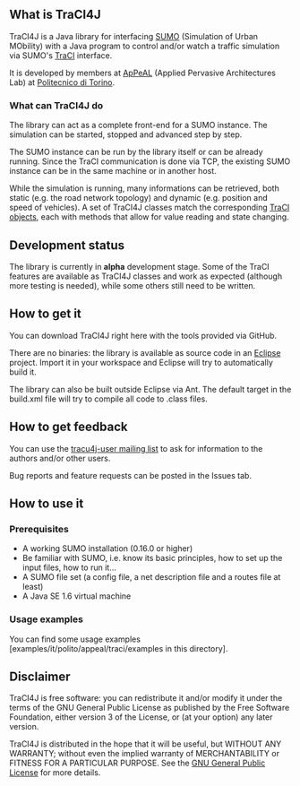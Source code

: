== What is TraCI4J ==

TraCI4J is a Java library for interfacing [http://sumo.sourceforge.net SUMO] (Simulation of Urban MObility) with a Java program to control and/or watch a traffic simulation via SUMO's [https://sourceforge.net/apps/mediawiki/sumo/index.php?title=TraCI TraCI] interface.

It is developed by members at [http://omero.polito.it/appeal/home.html ApPeAL] (Applied Pervasive Architectures Lab) at [http://www.polito.it Politecnico di Torino].

=== What can TraCI4J do ===

The library can act as a complete front-end for a SUMO instance. The simulation can be started, stopped and advanced step by step.

The SUMO instance can be run by the library itself or can be already running. Since the TraCI communication is done via TCP, the existing SUMO instance can be in the same machine or in another host.

While the simulation is running, many informations can be retrieved, both static (e.g. the road network topology) and dynamic (e.g. position and speed of vehicles). A set of TraCI4J classes match the corresponding [http://sumo.sourceforge.net/doc/current/docs/userdoc/TraCI.html#TraCI_Commands TraCI objects], each with methods that allow for value reading and state changing.


== Development status ==

The library is currently in '''alpha''' development stage. Some of the TraCI features are available as TraCI4J classes and work as expected (although more testing is needed), while some others still need to be written.


== How to get it ==

You can download TraCI4J right here with the tools provided via GitHub.

There are no binaries: the library is available as source code in an [http://www.eclipse.org Eclipse] project. Import it in your workspace and Eclipse will try to automatically build it.

The library can also be built outside Eclipse via Ant. The default target in the build.xml file will try to compile all code to .class files.

== How to get feedback ==

You can use the [https://lists.sourceforge.net/lists/listinfo/traci4j-user tracu4j-user mailing list] to ask for information to the authors and/or other users.

Bug reports and feature requests can be posted in the Issues tab.

== How to use it ==

=== Prerequisites ===

* A working SUMO installation (0.16.0 or higher)
* Be familiar with SUMO, i.e. know its basic principles, how to set up the input files, how to run it...
* A SUMO file set (a config file, a net description file and a routes file at least)
* A Java SE 1.6 virtual machine

=== Usage examples ===

You can find some usage examples [examples/it/polito/appeal/traci/examples in this directory].

== Disclaimer ==

TraCI4J is free software: you can redistribute it and/or modify
it under the terms of the GNU General Public License as published by
the Free Software Foundation, either version 3 of the License, or
(at your option) any later version.

TraCI4J is distributed in the hope that it will be useful,
but WITHOUT ANY WARRANTY; without even the implied warranty of
MERCHANTABILITY or FITNESS FOR A PARTICULAR PURPOSE.  See the
[http://www.gnu.org/licenses/#GPL GNU General Public License] for more details.
